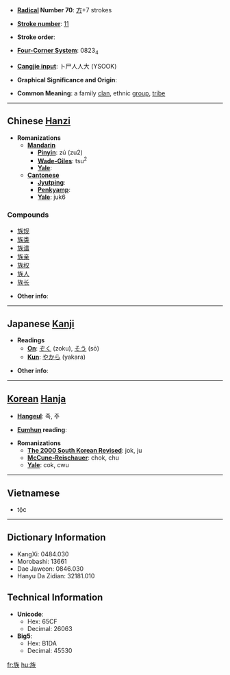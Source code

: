 * '''[[Wiktionary:Chinese radical index| Radical]] Number 70''': [[Wiktionary:Chinese radical index 方|方]]+7 strokes

* '''[[Wiktionary:Chinese total strokes index|Stroke number]]''': [[Wiktionary:Chinese total strokes index 11|11]]

* '''Stroke order''': 

* '''[[Wiktionary:Chinese four corner index|Four-Corner System]]''': 0823<sub>4</sub>

* '''[[Wiktionary:Chinese Cangjie index|Cangjie input]]''': 卜尸人人大 (YSOOK)

* '''Graphical Significance and Origin''': 

* '''Common Meaning''': a family [[clan]], ethnic [[group]], [[tribe]]

----

== Chinese [[Hanzi]] ==

* '''Romanizations'''
** '''[[Mandarin]]'''
*** '''[[Pinyin]]''': zú (zu2)
*** '''[[Wade-Giles]]''': tsu<sup>2</sup>
*** '''[[Yale]]''': 
** '''[[Cantonese]]'''
*** '''[[Jyutping]]''':
*** '''[[Penkyamp]]''': 
*** '''[[Yale]]''': juk6

===Compounds===
*[[族规]]
*[[族类]]
*[[族谱]]
*[[族亲]]
*[[族权]]
*[[族人]]
*[[族长]]

* '''Other info''': 

----

== Japanese [[Kanji]] ==

* '''Readings'''
** '''[[On]]''': [[ぞく]] (zoku), [[そう]] (sō)
** '''[[Kun]]''': [[やから]] (yakara)

* '''Other info''':  

----

== [[Korean]] [[Hanja]] ==

* '''[[Hangeul]]''': 족, 주

* '''[[Eumhun]] reading''': 

* '''Romanizations'''
** '''[[The 2000 South Korean Revised Romanization|The 2000 South Korean Revised]]''': jok, ju
** '''[[McCune-Reischauer]]''': chok, chu
** '''[[Yale]]''': cok, cwu

----

==Vietnamese==

* tộc

----

== Dictionary Information ==

* KangXi: 0484.030
* Morobashi: 13661
* Dae Jaweon: 0846.030
* Hanyu Da Zidian: 32181.010

== Technical Information ==

* '''Unicode''':
** Hex: 65CF
** Decimal: 26063
* '''Big5''':
** Hex: B1DA
** Decimal: 45530

[[fr:族]]
[[hu:族]]